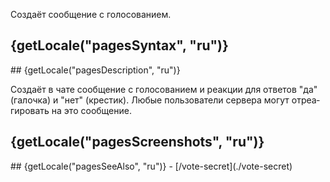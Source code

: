 

Создаёт сообщение с голосованием.

## {getLocale("pagesSyntax", "ru")}
<TableSyntax page="vote" lang="ru" />
## {getLocale("pagesDescription", "ru")}

Создаёт в чате сообщение с голосованием и реакции для ответов "да" (галочка) и "нет" (крестик). Любые пользователи сервера могут отреагировать на это сообщение.

## {getLocale("pagesScreenshots", "ru")}
<Swiper page="vote" lang="ru" />
## {getLocale("pagesSeeAlso", "ru")}
- [/vote-secret](./vote-secret)
